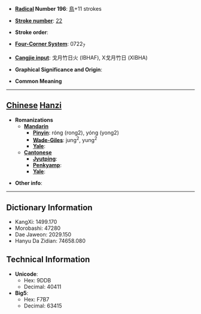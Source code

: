 * '''[[Wiktionary:Chinese radical index| Radical]] Number 196''': [[Wiktionary:Chinese radical index 鳥|鳥]]+11 strokes

* '''[[Wiktionary:Chinese total strokes index|Stroke number]]''': [[Wiktionary:Chinese total strokes index 22|22]]

* '''Stroke order''': 

* '''[[Wiktionary:Chinese four corner index|Four-Corner System]]''': 0722<sub>7</sub>

* '''[[Wiktionary:Chinese Cangjie index|Cangjie input]]''': 戈月竹日火 (IBHAF), X戈月竹日 (XIBHA)

* '''Graphical Significance and Origin''': 

* '''Common Meaning'''

----

== [[Chinese]] [[Hanzi]] ==

* '''Romanizations'''
** '''[[Mandarin]]'''
*** '''[[Pinyin]]''': róng (rong2), yóng (yong2)
*** '''[[Wade-Giles]]''': jung<sup>2</sup>, yung<sup>2</sup>
*** '''[[Yale]]''': 
** '''[[Cantonese]]'''
*** '''[[Jyutping]]''':
*** '''[[Penkyamp]]''': 
*** '''[[Yale]]''': 

* '''Other info''': 

----

== Dictionary Information ==

* KangXi: 1499.170
* Morobashi: 47280
* Dae Jaweon: 2029.150
* Hanyu Da Zidian: 74658.080

== Technical Information ==

* '''Unicode''':
** Hex: 9DDB
** Decimal: 40411
* '''Big5''':
** Hex: F7B7
** Decimal: 63415